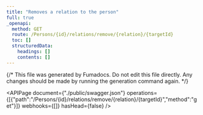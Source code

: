 ```yaml
---
title: "Removes a relation to the person"
full: true
_openapi:
  method: GET
  route: /Persons/{id}/relations/remove/{relation}/{targetId}
  toc: []
  structuredData:
    headings: []
    contents: []
---
```


{/* This file was generated by Fumadocs.
Do not edit this file directly. Any changes should be made by running the generation command again. */}

<APIPage document={"./public/swagger.json"} operations={[{"path":"/Persons/{id}/relations/remove/{relation}/{targetId}","method":"get"}]} webhooks={[]} hasHead={false} />